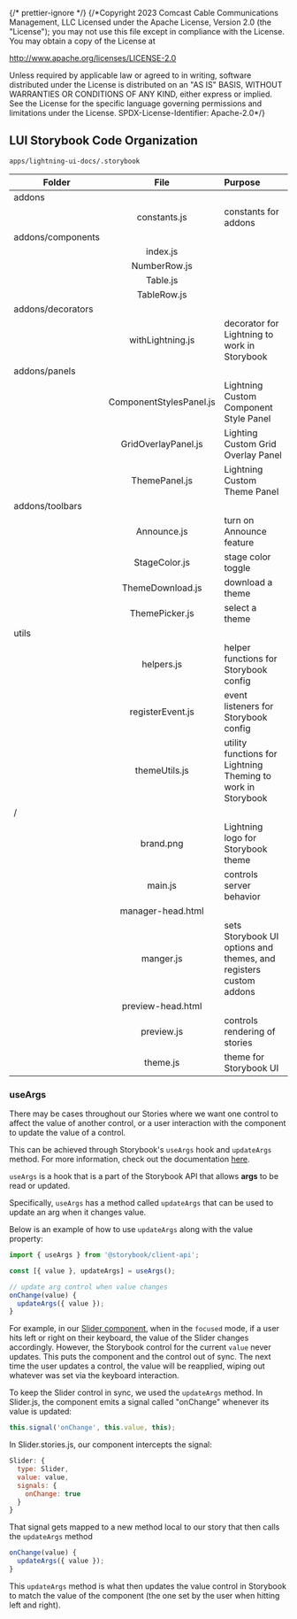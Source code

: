 {/* prettier-ignore */}
{/*Copyright 2023 Comcast Cable Communications Management, LLC
Licensed under the Apache License, Version 2.0 (the "License");
you may not use this file except in compliance with the License.
You may obtain a copy of the License at

http://www.apache.org/licenses/LICENSE-2.0

Unless required by applicable law or agreed to in writing, software
distributed under the License is distributed on an "AS IS" BASIS,
WITHOUT WARRANTIES OR CONDITIONS OF ANY KIND, either express or implied.
See the License for the specific language governing permissions and
limitations under the License.
SPDX-License-Identifier: Apache-2.0\*/}


<Meta title="Docs/Storybook Structure" />

## LUI Storybook Code Organization

`apps/lightning-ui-docs/.storybook`

| Folder            |          File           | Purpose                                                           |
| ----------------- | :---------------------: | :---------------------------------------------------------------- |
| addons            |                         |                                                                   |
|                   |      constants.js       | constants for addons                                              |
| addons/components |                         |                                                                   |
|                   |        index.js         |                                                                   |
|                   |      NumberRow.js       |                                                                   |
|                   |        Table.js         |                                                                   |
|                   |       TableRow.js       |                                                                   |
| addons/decorators |                         |                                                                   |
|                   |    withLightning.js     | decorator for Lightning to work in Storybook                      |
| addons/panels     |                         |                                                                   |
|                   | ComponentStylesPanel.js | Lightning Custom Component Style Panel                            |
|                   |   GridOverlayPanel.js   | Lighting Custom Grid Overlay Panel                                |
|                   |      ThemePanel.js      | Lightning Custom Theme Panel                                      |
| addons/toolbars   |                         |                                                                   |
|                   |       Announce.js       | turn on Announce feature                                          |
|                   |      StageColor.js      | stage color toggle                                                |
|                   |    ThemeDownload.js     | download a theme                                                  |
|                   |     ThemePicker.js      | select a theme                                                    |
| utils             |                         |                                                                   |
|                   |       helpers.js        | helper functions for Storybook config                             |
|                   |    registerEvent.js     | event listeners for Storybook config                              |
|                   |      themeUtils.js      | utility functions for Lightning Theming to work in Storybook      |
| /                 |                         |                                                                   |
|                   |        brand.png        | Lightning logo for Storybook theme                                |
|                   |         main.js         | controls server behavior                                          |
|                   |    manager-head.html    |                                                                   |
|                   |        manger.js        | sets Storybook UI options and themes, and registers custom addons |
|                   |    preview-head.html    |                                                                   |
|                   |       preview.js        | controls rendering of stories                                     |
|                   |        theme.js         | theme for Storybook UI                                            |

### useArgs

There may be cases throughout our Stories where we want one control to affect the value of another control, or a user interaction with the component to update the value of a control.

This can be achieved through Storybook's `useArgs` hook and `updateArgs` method. For more information, check out the documentation [here](https://storybook.js.org/docs/vue/addons/addons-api#useargs).

`useArgs` is a hook that is a part of the Storybook API that allows **args** to be read or updated.

Specifically, `useArgs` has a method called `updateArgs` that can be used to update an arg when it changes value.

Below is an example of how to use `updateArgs` along with the value property:

```js
import { useArgs } from '@storybook/client-api';

const [{ value }, updateArgs] = useArgs();

// update arg control when value changes
onChange(value) {
  updateArgs({ value });
}
```

For example, in our [Slider component](../?path=/story/utilities-slider--basic), when in the `focused` mode, if a user hits left or right on their keyboard, the value of the Slider changes accordingly. However, the Storybook control for the current `value` never updates. This puts the component and the control out of sync. The next time the user updates a control, the value will be reapplied, wiping out whatever was set via the keyboard interaction.

To keep the Slider control in sync, we used the `updateArgs` method. In Slider.js, the component emits a signal called "onChange" whenever its value is updated:

```js
this.signal('onChange', this.value, this);
```

In Slider.stories.js, our component intercepts the signal:

```js
Slider: {
  type: Slider,
  value: value,
  signals: {
    onChange: true
  }
}
```

That signal gets mapped to a new method local to our story that then calls the `updateArgs` method

```js
onChange(value) {
  updateArgs({ value });
}
```

This `updateArgs` method is what then updates the value control in Storybook to match the value of the component (the one set by the user when hitting left and right).

